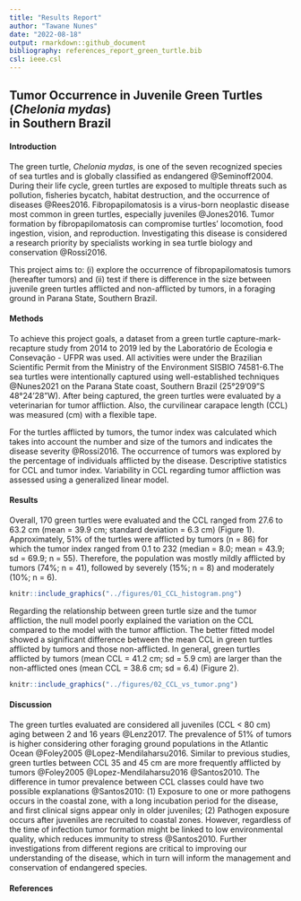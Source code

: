 ```yaml
---
title: "Results Report"
author: "Tawane Nunes"
date: "2022-08-18"
output: rmarkdown::github_document
bibliography: references_report_green_turtle.bib
csl: ieee.csl
---
```


## Tumor Occurrence in Juvenile Green Turtles (_Chelonia mydas_) </br> in Southern Brazil

#### Introduction

The green turtle, _Chelonia mydas_, is one of the seven recognized species of sea turtles and is globally classified as endangered @Seminoff2004. During their life cycle, green turtles are exposed to multiple threats such as pollution, fisheries bycatch, habitat destruction, and the occurrence of diseases @Rees2016. Fibropapilomatosis is a virus-born neoplastic disease most common in green turtles, especially juveniles @Jones2016. Tumor formation by fibropapilomatosis can compromise turtles' locomotion, food ingestion, vision, and reproduction. Investigating this disease is considered a research priority by specialists working in sea turtle biology and conservation @Rossi2016.   


This project aims to: (i) explore the occurrence of fibropapilomatosis tumors (hereafter tumors) and (ii) test if there is difference in the size between juvenile green turtles afflicted and non-afflicted by tumors, in a foraging ground in Parana State, Southern Brazil.

#### Methods

To achieve this project goals, a dataset from a green turtle capture-mark-recapture study from 2014 to 2019 led by the Laboratório de Ecologia e Consevação - UFPR was used. All activities were under the Brazilian Scientific Permit from the Ministry of the Environment  SISBIO 74581-6.The sea turtles were intentionally captured using well-established techniques @Nunes2021 on the Parana State coast, Southern Brazil (25°29'09"S 48°24'28"W). After being captured, the green turtles were evaluated by a veterinarian for tumor affliction. Also, the curvilinear carapace length (CCL) was measured (cm) with a flexible tape. 

For the turtles afflicted by tumors, the tumor index was calculated which takes into account the number and size of the tumors and indicates the disease severity @Rossi2016. The occurrence of tumors was explored by the percentage of individuals afflicted by the disease. Descriptive statistics for  CCL and tumor index. Variability in CCL regarding tumor affliction was assessed using a generalized linear model.

#### Results

Overall, 170 green turtles were evaluated and the CCL ranged from 27.6 to 63.2 cm (mean = 39.9 cm; standard deviation = 6.3 cm) (Figure 1). Approximately, 51% of the turtles were afflicted by tumors (n = 86) for which the tumor index ranged from 0.1 to 232 (median = 8.0; mean = 43.9; sd = 69.9; n = 55). Therefore, the population was mostly mildly afflicted by tumors (74%; n = 41), followed by severely (15%; n = 8) and moderately (10%; n = 6).

```r
knitr::include_graphics("../figures/01_CCL_histogram.png")
```
Regarding the relationship between green turtle size and the tumor affliction, the null model poorly explained the variation on the CCL compared to the model with the tumor affliction. The better fitted model showed a significant difference between the mean CCL in green turtles afflicted by tumors and those non-afflicted. In general, green turtles afflicted by tumors (mean CCL = 41.2 cm; sd = 5.9 cm) are larger than the non-afflicted ones (mean CCL = 38.6 cm; sd = 6.4) (Figure 2).

```r
knitr::include_graphics("../figures/02_CCL_vs_tumor.png")
```

#### Discussion

The green turtles evaluated are considered all juveniles (CCL < 80 cm) aging between 2 and 16 years @Lenz2017. The prevalence of 51% of tumors is higher considering other foraging ground populations in the Atlantic Ocean @Foley2005 @Lopez-Mendilaharsu2016. Similar to previous studies, green turtles between CCL 35 and 45 cm are more frequently afflicted by tumors @Foley2005 @Lopez-Mendilaharsu2016 @Santos2010. The difference in tumor prevalence between CCL classes could have two possible explanations @Santos2010: (1) Exposure to one or more pathogens occurs in the coastal zone, with a long incubation period for the disease, and first clinical signs appear only in older juveniles; (2) Pathogen exposure occurs after juveniles are recruited to coastal zones. However, regardless of the time of infection tumor formation might be linked to low environmental quality, which reduces immunity to stress @Santos2010. Further investigations from different regions are critical to improving our understanding of the disease, which in turn will inform the management and conservation of endangered species.

#### References  

<div id="refs"></div>
